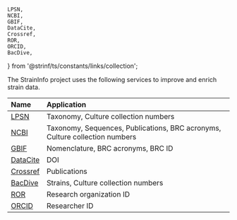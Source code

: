     LPSN,
    NCBI,
    GBIF,
    DataCite,
    Crossref,
    ROR,
    ORCID,
    BacDive,
} from '@strinf/ts/constants/links/collection';

The StrainInfo project uses the following services to improve and enrich strain data.

| Name                                            | Application                                     |
| :---------------------------------------------- | :---------------------------------------------- |
| <a target="_blank" href={LPSN}>LPSN</a>         | Taxonomy, Culture collection numbers                                        |
| <a target="_blank" href={NCBI}>NCBI</a>         | Taxonomy, Sequences, Publications, BRC acronyms, Culture collection numbers |
| <a target="_blank" href={GBIF}>GBIF</a>         | Nomenclature, BRC acronyms, BRC ID              |
| <a target="_blank" href={DataCite}>DataCite</a> | DOI                                             |
| <a target="_blank" href={Crossref}>Crossref</a> | Publications                                    |
| <a target="_blank" href={BacDive}>BacDive</a>   | Strains, Culture collection numbers             |
| <a target="_blank" href={ROR}>ROR</a>           | Research organization ID                        |
| <a target="_blank" href={ORCID}>ORCID</a>       | Researcher ID                                   |
